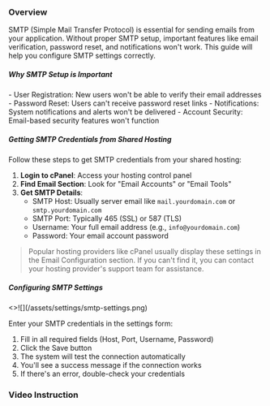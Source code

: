
### Overview

<p className="my-4">
  SMTP (Simple Mail Transfer Protocol) is essential for sending emails from your application. Without proper SMTP setup, important features like email verification, password reset, and notifications won't work. This guide will help you configure SMTP settings correctly.
</p>

##### Why SMTP Setup is Important

<p className="my-4">
  - User Registration: New users won't be able to verify their email addresses
  - Password Reset: Users can't receive password reset links
  - Notifications: System notifications and alerts won't be delivered
  - Account Security: Email-based security features won't function
</p>

##### Getting SMTP Credentials from Shared Hosting

<p className="my-4">
Follow these steps to get SMTP credentials from your shared hosting:

1. **Login to cPanel**: Access your hosting control panel
2. **Find Email Section**: Look for "Email Accounts" or "Email Tools"
3. **Get SMTP Details**:
   - SMTP Host: Usually server email like `mail.yourdomain.com` or `smtp.yourdomain.com`
   - SMTP Port: Typically 465 (SSL) or 587 (TLS)
   - Username: Your full email address (e.g., `info@yourdomain.com`)
   - Password: Your email account password

> Popular hosting providers like cPanel usually display these settings in the Email Configuration section. If you can't find it, you can contact your hosting provider's support team for assistance.
</p>

##### Configuring SMTP Settings

<Card>
  <>![](/assets/settings/smtp-settings.png)</>
</Card>

<p className="mt-4">
Enter your SMTP credentials in the settings form:

1. Fill in all required fields (Host, Port, Username, Password)
2. Click the Save button
3. The system will test the connection automatically
4. You'll see a success message if the connection works
5. If there's an error, double-check your credentials
</p>

### Video Instruction
